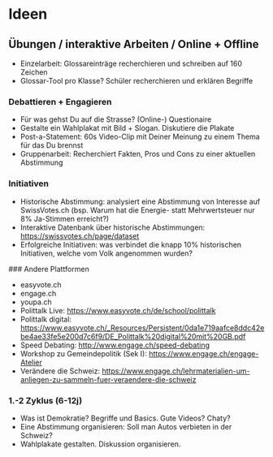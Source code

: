# Ideen

## Übungen / interaktive Arbeiten / Online + Offline

- Einzelarbeit: Glossareinträge recherchieren und schreiben auf 160 Zeichen
- Glossar-Tool pro Klasse? Schüler recherchieren und erklären Begriffe

### Debattieren + Engagieren

- Für was gehst Du auf die Strasse? (Online-) Questionaire
- Gestalte ein Wahlplakat mit Bild + Slogan. Diskutiere die Plakate
- Post-a-Statement: 60s Video-Clip mit Deiner Meinung zu einem Thema für das Du brennst
- Gruppenarbeit: Recherchiert Fakten, Pros und Cons zu einer aktuellen Abstimmung

### Initiativen

- Historische Abstimmung: analysiert eine Abstimmung von Interesse auf SwissVotes.ch
  (bsp. Warum hat die Energie- statt Mehrwertsteuer nur 8% Ja-Stimmen erreicht?)
- Interaktive Datenbank über historische Abstimmungen: https://swissvotes.ch/page/dataset
- Erfolgreiche Initiativen: was verbindet die knapp 10% historischen Initiativen, welche vom Volk angenommen wurden?

### Andere Plattformen

- easyvote.ch
- engage.ch
- youpa.ch
- Polittalk Live: https://www.easyvote.ch/de/school/polittalk
- Polittalk digital: https://www.easyvote.ch/_Resources/Persistent/0da1e719aafce8ddc42ebe4ae33fe5e200d7c6f9/DE_Polittalk%20digital%20mit%20GB.pdf
- Speed Debating: http://www.engage.ch/speed-debating
- Workshop zu Gemeindepolitik (Sek I): https://www.engage.ch/engage-Atelier
- Verändere die Schweiz: https://www.engage.ch/lehrmaterialien-um-anliegen-zu-sammeln-fuer-veraendere-die-schweiz

### 1.-2 Zyklus (6-12j)

- Was ist Demokratie? Begriffe und Basics. Gute Videos? Chaty?
- Eine Abstimmung organisieren: Soll man Autos verbieten in der Schweiz?
- Wahlplakate gestalten. Diskussion organisieren.
